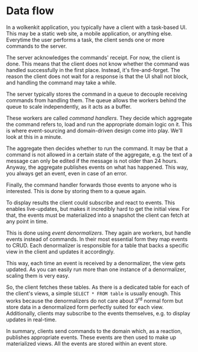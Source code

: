 
# Data flow

In a wolkenkit application, you typically have a client with a task-based UI. This may be a static web site, a mobile application, or anything else. Everytime the user performs a task, the client sends one or more commands to the server.

The server acknowledges the commands' receipt. For now, the client is done. This means that the client does not know whether the command was handled successfully in the first place. Instead, it's fire-and-forget. The reason the client does not wait for a response is that the UI shall not block, and handling the command may take a while.

<StaticImage src='data-flow.svg' alt='Data flow' />

The server typically stores the command in a queue to decouple receiving commands from handling them. The queue allows the workers behind the queue to scale independently, as it acts as a buffer.

These workers are called *command handlers*. They decide which aggregate the command refers to, load and run the appropriate domain logic on it. This is where event-sourcing and domain-driven design come into play. We'll look at this in a minute.

The aggregate then decides whether to run the command. It may be that a command is not allowed in a certain state of the aggregate, e.g. the text of a message can only be edited if the message is not older than 24 hours. Anyway, the aggregate publishes events on what has happened. This way, you always get an event, even in case of an error.

Finally, the command handler forwards those events to anyone who is interested. This is done by storing them to a queue again.

To display results the client could subscribe and react to events. This enables live-updates, but makes it incredibly hard to get the initial view. For that, the events must be materialized into a snapshot the client can fetch at any point in time.

This is done using *event denormalizers*. They again are workers, but handle events instead of commands. In their most essential form they map events to CRUD. Each denormalizer is responsible for a table that backs a specific view in the client and updates it accordingly.

This way, each time an event is received by a denormalizer, the view gets updated. As you can easily run more than one instance of a denormalizer, scaling them is very easy.

So, the client fetches these tables. As there is a dedicated table for each of the client's views, a simple `SELECT * FROM table` is usually enough. This works because the denormalizers do not care about 3<sup>rd</sup> normal form but store data in a denormalized form perfectly suited for each view. Additionally, clients may subscribe to the events themselves, e.g. to display updates in real-time.

In summary, clients send commands to the domain which, as a reaction, publishes appropriate events. These events are then used to make up materialized views. All the events are stored within an event store.
